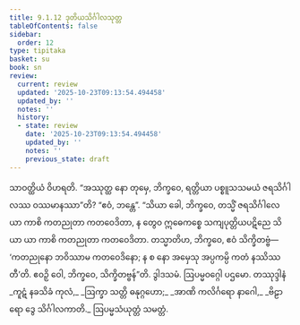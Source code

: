 ```yaml
---
title: 9.1.12 ဒုတိယသိင်္ဂါလသုတ္တ
tableOfContents: false
sidebar:
  order: 12
type: tipitaka
basket: su
book: sn
review:
  current: review
  updated: '2025-10-23T09:13:54.494458'
  updated_by: ''
  notes: ''
  history:
  - state: review
    date: '2025-10-23T09:13:54.494458'
    updated_by: ''
    notes: ''
    previous_state: draft
---
```



<ReviewStatus review={frontmatter.review} showDetails={true} />

<HypothesisAnnotation frontmatter={frontmatter} />

<DynamicBreadcrumb />

<Division number="234" book="sn" e="ch" v="18" p="314">

<Paragraph number="1245" book="sn">
သာဝတ္ထိယံ ဝိဟရတိ. “အဿုတ္ထ နော တုမှေ, ဘိက္ခဝေ, ရတ္တိယာ ပစ္စူသသမယံ ဇရသိင်္ဂါလဿ ဝဿမာနဿာ”တိ? “ဧဝံ, ဘန္တေ”. “သိယာ ခေါ, ဘိက္ခဝေ, တသ္မိံ ဇရသိင်္ဂါလေ ယာ ကာစိ ကတညုတာ ကတဝေဒိတာ, န တွေဝ ဣဓေကစ္စေ သကျပုတ္တိယပဋိညေ သိယာ ယာ ကာစိ ကတညုတာ ကတဝေဒိတာ. တသ္မာတိဟ, ဘိက္ခဝေ, ဧဝံ သိက္ခိတဗ္ဗံ—  ‘ကတညုနော ဘဝိဿာမ ကတဝေဒိနော; န စ နော အမှေသု အပ္ပကမ္ပိ ကတံ နဿိဿတီ’တိ. ဧဝဉှိ ဝေါ, ဘိက္ခဝေ, သိက္ခိတဗ္ဗန်”တိ.

</Paragraph>
</Division>

<Paragraph number="1246" type="center" book="sn">
ဒွါဒသမံ.



</Paragraph>

<Paragraph number="1247" type="center" book="sn">
ဩပမ္မဝဂ္ဂေါ ပဌမော.



</Paragraph>

<Paragraph number="1248" type="center" book="sn">
တဿုဒ္ဒါနံ


</Paragraph>

<Paragraph number="1249" type="verses" book="sn">
_ကူဋံ နခသိခံ ကုလံ,_  
_ဩက္ခာ သတ္တိ ဓနုဂ္ဂဟော;_  
_အာဏိ ကလိင်္ဂရော နာဂေါ,_  
_ဗိဠာရော ဒွေ သိင်္ဂါလကာတိ._  


</Paragraph>

<Paragraph number="1250" type="center" book="sn">
ဩပမ္မသံယုတ္တံ သမတ္တံ.
</Paragraph>